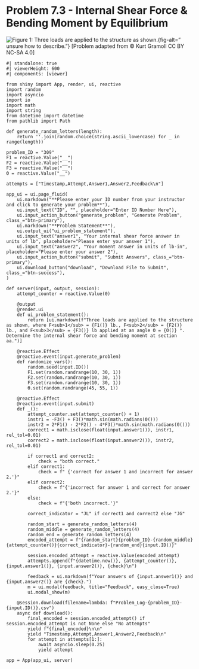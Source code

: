 # Problem 7.3 - Internal Shear Force & Bending Moment by Equilibrium {.unnumbered}

![Figure 1: Three loads are applied to the structure as shown.](images/309.png){fig-alt=" unsure how to describe."}
\[Problem adapted from © Kurt Gramoll CC BY NC-SA 4.0\]

```shinylive-python
#| standalone: true
#| viewerHeight: 600
#| components: [viewer]

from shiny import App, render, ui, reactive
import random
import asyncio
import io
import math
import string
from datetime import datetime
from pathlib import Path

def generate_random_letters(length):
    return ''.join(random.choice(string.ascii_lowercase) for _ in range(length))

problem_ID = "309"
F1 = reactive.Value("__")
F2 = reactive.Value("__")
F3 = reactive.Value("__")
Θ = reactive.Value("__")

attempts = ["Timestamp,Attempt,Answer1,Answer2,Feedback\n"]

app_ui = ui.page_fluid(
    ui.markdown("**Please enter your ID number from your instructor and click to generate your problem**"),
    ui.input_text("ID", "", placeholder="Enter ID Number Here"),
    ui.input_action_button("generate_problem", "Generate Problem", class_="btn-primary"),
    ui.markdown("**Problem Statement**"),
    ui.output_ui("ui_problem_statement"),
    ui.input_text("answer1", "Your internal shear force answer in units of lb", placeholder="Please enter your answer 1"),
    ui.input_text("answer2", "Your moment answer in units of lb-in", placeholder="Please enter your answer 2"),
    ui.input_action_button("submit", "Submit Answers", class_="btn-primary"),
    ui.download_button("download", "Download File to Submit", class_="btn-success"),
)

def server(input, output, session):
    attempt_counter = reactive.Value(0)

    @output
    @render.ui
    def ui_problem_statement():
        return [ui.markdown(f"Three loads are applied to the structure as shown, where F<sub>1</sub> = {F1()} lb., F<sub>2</sub> = {F2()} lb., and F<sub>3</sub> = {F3()} lb applied at an angle Θ = {Θ()} °. Determine the internal shear force and bending moment at section aa.")]

    @reactive.Effect
    @reactive.event(input.generate_problem)
    def randomize_vars():
        random.seed(input.ID())
        F1.set(random.randrange(10, 30, 1))
        F2.set(random.randrange(10, 30, 1))
        F3.set(random.randrange(10, 30, 1))
        Θ.set(random.randrange(45, 55, 1))

    @reactive.Effect
    @reactive.event(input.submit)
    def _():
        attempt_counter.set(attempt_counter() + 1)
        instr1 = -F3() + F3()*math.sin(math.radians(Θ()))
        instr2 = 2*F1() - 2*F2() - 4*F3()*math.sin(math.radians(Θ()))
        correct1 = math.isclose(float(input.answer1()), instr1, rel_tol=0.01)
        correct2 = math.isclose(float(input.answer2()), instr2, rel_tol=0.01)
        
        if correct1 and correct2:
            check = "both correct."
        elif correct1:
            check = f" {'correct for answer 1 and incorrect for answer 2.'}"
        elif correct2:
            check = f"{'incorrect for answer 1 and correct for answer 2.'}"
        else:
            check = f"{'both incorrect.'}"
        
        correct_indicator = "JL" if correct1 and correct2 else "JG"

        random_start = generate_random_letters(4)
        random_middle = generate_random_letters(4)
        random_end = generate_random_letters(4)
        encoded_attempt = f"{random_start}{problem_ID}-{random_middle}{attempt_counter()}{correct_indicator}-{random_end}{input.ID()}"

        session.encoded_attempt = reactive.Value(encoded_attempt)
        attempts.append(f"{datetime.now()}, {attempt_counter()}, {input.answer1()}, {input.answer2()}, {check}\n")

        feedback = ui.markdown(f"Your answers of {input.answer1()} and {input.answer2()} are {check}.")
        m = ui.modal(feedback, title="Feedback", easy_close=True)
        ui.modal_show(m)

    @session.download(filename=lambda: f"Problem_Log-{problem_ID}-{input.ID()}.csv")
    async def download():
        final_encoded = session.encoded_attempt() if session.encoded_attempt is not None else "No attempts"
        yield f"{final_encoded}\n\n"
        yield "Timestamp,Attempt,Answer1,Answer2,Feedback\n"
        for attempt in attempts[1:]:
            await asyncio.sleep(0.25)
            yield attempt

app = App(app_ui, server)
```
